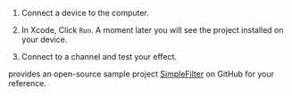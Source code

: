 <PlatformWrapper platform="ios">

1.  Connect a device to the computer.

2.  In Xcode, Click `Run`. A moment later you will see the project installed on your device.

3. Connect to a channel and test your effect.

<Vg k="COMPANY"/> provides an open-source sample project [SimpleFilter](https://github.com/AgoraIO/API-Examples/tree/4.0.0-beta/iOS/APIExample/Examples/Advanced/SimpleFilter) on GitHub for your reference.

</PlatformWrapper>
